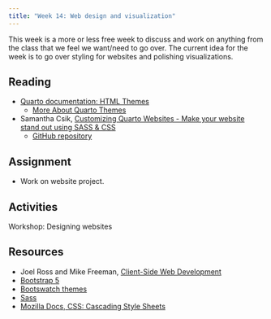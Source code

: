 ```yaml
---
title: "Week 14: Web design and visualization"
---
```



This week is a more or less free week to discuss and work on anything from the class that we feel we want/need to go over. The current idea for the week is to go over styling for websites and polishing visualizations.

## Reading
- [Quarto documentation: HTML Themes](https://quarto.org/docs/output-formats/html-themes.html)
  - [More About Quarto Themes](https://quarto.org/docs/output-formats/html-themes-more.html)
- Samantha Csik, [Customizing Quarto Websites - Make your website stand out using SASS & CSS](https://ucsb-meds.github.io/customizing-quarto-websites/)
  - [GitHub repository](https://github.com/UCSB-MEDS/customizing-quarto-websites)

## Assignment
- Work on website project.

## Activities
Workshop: Designing websites

## Resources
- Joel Ross and Mike Freeman, [Client-Side Web Development](https://info340.github.io)
- [Bootstrap 5](https://getbootstrap.com/)
- [Bootswatch themes](https://bootswatch.com/)
- [Sass](https://sass-lang.com/guide/)
- [Mozilla Docs, CSS: Cascading Style Sheets](https://developer.mozilla.org/en-US/docs/Web/CSS)
